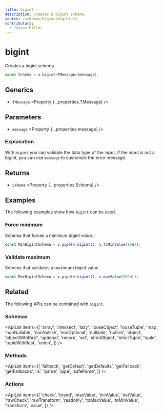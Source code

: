 ```yaml
---
title: bigint
description: Creates a bigint schema.
source: /schemas/bigint/bigint.ts
contributors:
  - fabian-hiller
---
```



# bigint

Creates a bigint schema.

```ts
const Schema = v.bigint<TMessage>(message);
```

## Generics

- `TMessage` <Property {...properties.TMessage} />

## Parameters

- `message` <Property {...properties.message} />

### Explanation

With `bigint` you can validate the data type of the input. If the input is not a bigint, you can use `message` to customize the error message.

## Returns

- `Schema` <Property {...properties.Schema} />

## Examples

The following examples show how `bigint` can be used.

### Force minimum

Schema that forces a minimum bigint value.

```ts
const MinBigintSchema = v.pipe(v.bigint(), v.toMinValue(10n));
```

### Validate maximum

Schema that validates a maximum bigint value.

```ts
const MaxBigintSchema = v.pipe(v.bigint(), v.maxValue(999n));
```

## Related

The following APIs can be combined with `bigint`.

### Schemas

<ApiList
  items={[
    'array',
    'intersect',
    'lazy',
    'looseObject',
    'looseTuple',
    'map',
    'nonNullable',
    'nonNullish',
    'nonOptional',
    'nullable',
    'nullish',
    'object',
    'objectWithRest',
    'optional',
    'record',
    'set',
    'strictObject',
    'strictTuple',
    'tuple',
    'tupleWithRest',
    'union',
  ]}
/>

### Methods

<ApiList
  items={[
    'fallback',
    'getDefault',
    'getDefaults',
    'getFallback',
    'getFallbacks',
    'is',
    'parse',
    'pipe',
    'safeParse',
  ]}
/>

### Actions

<ApiList
  items={[
    'check',
    'brand',
    'maxValue',
    'minValue',
    'notValue',
    'rawCheck',
    'rawTransform',
    'readonly',
    'toMaxValue',
    'toMinValue',
    'transform',
    'value',
  ]}
/>
